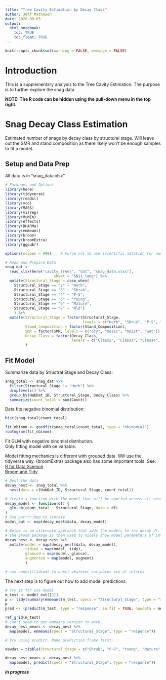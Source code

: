 ```yaml
---
title: "Tree Cavity Estimation by Decay Class"
author: Jeff Matheson
date: 2020-09-03
output: 
  html_notebook:
    toc: TRUE
    toc_float: TRUE
---
```

```r
knitr::opts_chunk$set(warning = FALSE, message = FALSE)
```
# Introduction
This is a supplementary analysis to the Tree Cavity Estimation. The purpose is to further explore the snag data. 

**NOTE: The R code can be hidden using the pull-down menu in the top right.**  

# Snag Decay Class Estimation
Estimated number of snags by decay class by structural stage. Will leave out the SMR and stand composition as there likely won't be enough samples to fit a model. 

## Setup and Data Prep
All data is in "snag_data.xlsx".  
```r
# Packages and Options
library(here)
library(tidyverse)
library(readxl)
library(vcd)
library(MASS)
library(visreg)
library(MuMIn) 
library(effects)
library(DHARMa)
library(emmeans)
library(broom)
library(broomExtra)
library(ggpubr)

options(scipen = 999)    # Force not to use scientific notation for numberss.
```

```r
# Read and Prepare Data
snag_dat <- 
  read_xlsx(here("cavity_trees", "dat", "snag_data.xlsx"), 
                      sheet = "SN11_long") %>% 
  mutate(Structural_Stage = case_when(
    Structural_Stage == "2" ~ "Herb",
    Structural_Stage == "3" ~ "Shrub",
    Structural_Stage == "4" ~ "P-S",
    Structural_Stage == "5" ~ "Young",
    Structural_Stage == "6" ~ "Mature",
    Structural_Stage == "7" ~ "Old")
    ) %>% 
  mutate(Structural_Stage = factor(Structural_Stage, 
                                   levels = c("Herb", "Shrub", "P-S", "Young", "Mature", "Old")),
         Stand_Composition = factor(Stand_Composition),
         SMR = factor(SMR, levels = c("dry", "mesic", "moist", "wet")),
         Decay_Class = factor(Decay_Class, 
                              levels = c("Class2", "Class3", "Class4", "Class5", "Class6", "Class7", "Class8"))
         )
```

## Fit Model 
Summarize data by Structral Stage and Decay Class:
```r
snag_total <- snag_dat %>% 
  filter(Structural_Stage != "Herb") %>% 
  droplevels() %>% 
  group_by(HabDat_ID, Structural_Stage, Decay_Class) %>% 
  summarize(count_total = sum(Count))
```
Data fits negative binomial distribution:
```r
hist(snag_total$count_total)  

fit_nbinom <- goodfit(snag_total$count_total, type = "nbinomial")
rootogram(fit_nbinom)
```
Fit GLM with negative binomial distribution.  
Only fitting model with oe variable.  

Model fitting mechanics is different with grouped data. Will use the tidyverse way. {broomExtra} package also has some important tools.
See:  
[R for Data Science](https://r4ds.had.co.nz/many-models.html)  
[Broom and Tidy](https://cran.r-project.org/web/packages/broom/vignettes/broom_and_dplyr.html)   

```r
# Nest the data
decay_nest <- snag_total %>% 
  nest(data = c(HabDat_ID, Structural_Stage, count_total))

# Create a function with the model that will be applied across all nested subsets.
decay_model <- function(df) {
  glm.nb(count_total ~ Structural_Stage, data = df)
}
# Use purrr::map to iterate
model_out <- map(decay_nest$data, decay_model)

# Below is an alternate approach that adds the models to the decay df. 
# The broom package is then used to nicely show model parameters of interest.
decay_nest <- decay_nest %>% 
  mutate(model = map(decay_nest$data, decay_model),
         tidied = map(model, tidy),
         glanced = map(model, glance),
         augmented = map(model, augment)
         ) 

# use unnest(tidied) to unest whatever variables are of interes

```
The next step is to figure out how to add model predictions.
```r
# Try it for one model
m_test <- model_out[[3]]
p <- tidy(summary(emmeans(m_test, specs = "Structural_Stage", type = "response")))
p
pred <- (predict(m_test, type = "response", se.fit = TRUE, newdata = newdat))

ref_grid(m_test)
# Can't seem to get emmeans version to work. 
decay_nest_means <- decay_nest %>% 
  map(model, emmeans(specs = "Structural_Stage", type = "response"))

# Try using predict. Make prediction frame first. 

newdat = tibble(Structural_Stage = c("Shrub", "P-S", "Young", "Mature", "Old"))

decay_nest_means <- decay_nest %>% 
  map(model, predict(specs = "Structural_Stage", type = "response"))


```

***In progress***